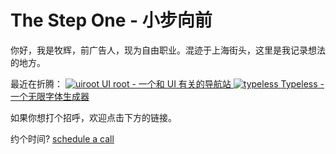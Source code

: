 # The Step One - 小步向前

你好，我是牧辉，前广告人，现为自由职业。混迹于上海街头，这里是我记录想法的地方。

最近在折腾：
<a href="https://uiroot.com" class="flex items-center gap-2 hover:text-accent-500 no-underline -mt-6">
  <img src="/products/uiroot.png" alt="uiroot" class="w-full max-w-[36px]" />
  <span>UI root    -    一个和 UI 有关的导航站</span>
</a>
<a href="https://typeless.me" class="flex items-center gap-2 hover:text-accent-500 no-underline -mt-6">
  <img src="/products/typeless.png" alt="typeless" class="w-full max-w-[36px]" />
  <span>Typeless    -    一个无限字体生成器</span>
</a>

如果你想打个招呼，欢迎点击下方的链接。

约个时间? [schedule a call](https://cal.com/molight/quick-chat)

